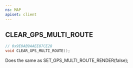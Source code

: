 ```yaml
---
ns: MAP
apiset: client
---
```

## CLEAR_GPS_MULTI_ROUTE

```c
// 0x9E0AB9AAEE87CE28
void CLEAR_GPS_MULTI_ROUTE();
```

Does the same as SET_GPS_MULTI_ROUTE_RENDER(false);